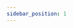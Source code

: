 ```yaml
---
sidebar_position: 1
---
```




<SkillList>
  <div title="WEB开发技能树" items={[
    { name: "HTML", progress: 80, description: "实际操作过PLC，会基础编程" },
    { name: "CSS", progress: 80, description: "实际操作过PLC，会基础编程" },
    { name: "JavaScript", progress: 80, description: "实际操作过PLC，会基础编程" },
    { name: "TypeScript", progress: 60, description: "实际仿真过PLC" },
    { name: "Prisma", progress: 0, description: "实际仿真过PLC" },
    { name: "React", progress: 5, description: "实际仿真过PLC" },
    { name: "Vue.js", progress: 5, description: "实际仿真过PLC" },
    { name: "Node.js", progress: 5, description: "实际仿真过PLC" },
    { name: "Next.js", progress: 5, description: "实际仿真过PLC" },
    { name: "Docusaurus", progress: 50, description: "实际操作过PLC，会基础编程" },
    { name: "MDX", progress: 60, description: "实际仿真过PLC" },
  ]} />
</SkillList>

